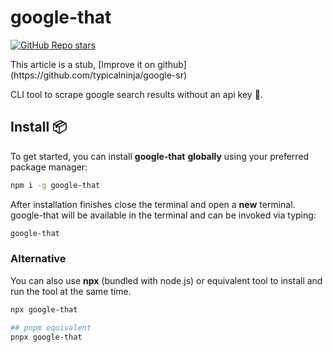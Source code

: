 
# google-that

[![GitHub Repo stars](https://img.shields.io/github/stars/typicalninja/google-sr)](https://github.com/typicalninja/google-sr/stargazers)

<Callout type="default" emoji="🚧">
    This article is a stub, [Improve it on github](https://github.com/typicalninja/google-sr)
</Callout>

CLI tool to scrape google search results without an api key 🚀.


## Install 📦

To get started, you can install **google-that** **globally** using your preferred package manager:

```sh npm2yarn
npm i -g google-that
```

After installation finishes close the terminal and open a **new** terminal.
google-that will be available in the terminal and can be invoked via typing:

```sh
google-that
```

### Alternative

You can also use **npx** (bundled with node.js) or equivalent tool to 
install and run the tool at the same time.

```sh
npx google-that

## pnpm equivalent
pnpx google-that
```